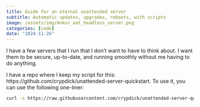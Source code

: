 ```yaml
---
title: Guide for an eternal unattended server
subtitle: Automatic updates, upgrades, reboots, with scripts
image: /assets/img/Ankor_wat_headless_server.png
categories: [code]
date: "2024-11-26"
---
```


I have a few servers that I run that I don't want to have to think about. I want them to be secure, up-to-date, and running smoothly without me having to do anything.

I have a repo where I keep my script for this: https://github.com/crypdick/unattended-server-quickstart. To use it, you can use the following one-liner:

```bash
curl -s https://raw.githubusercontent.com/crypdick/unattended-server-quickstart/main/unattended_server_quickstart.sh | sudo bash
```